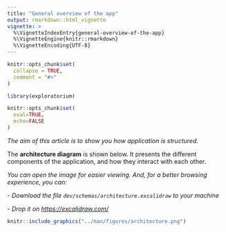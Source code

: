 ```yaml
---
title: "General overview of the app"
output: rmarkdown::html_vignette
vignette: >
  %\VignetteIndexEntry{general-overview-of-the-app}
  %\VignetteEngine{knitr::rmarkdown}
  %\VignetteEncoding{UTF-8}
---
```


```r
knitr::opts_chunk$set(
  collapse = TRUE,
  comment = "#>"
)
```

```r
library(exploratorium)
```

<!-- WARNING - This vignette is generated by {fusen} from dev/flat_doc_general_overview.Rmd: do not edit by hand -->

```r
knitr::opts_chunk$set(
  eval=TRUE,
  echo=FALSE
)
```

*The aim of this article is to show you how application is structured.*

The **architecture diagram** is shown below. It presents the different components of the application, and how they interact with each other.

*You can open the image for easier viewing. And, for a better browsing experience, you can:*

*- Download the file `dev/schemas/architecture.excalidraw` to your machine*

*- Drop it on <https://excalidraw.com/>*


```r
knitr::include_graphics("../man/figures/architecture.png")
```

